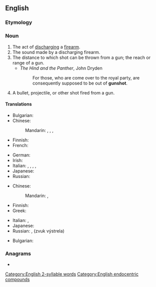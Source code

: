 ==English==

===Etymology===
{{compound|en|gun|shot}}

===Noun===
{{en-noun}}

# The act of [[discharge|discharging]] a [[firearm]].
# The sound made by a discharging firearm.
# The distance to which shot can be thrown from a gun; the reach or range of a gun.
#* ''The Hind and the Panther'', John Dryden
#*: For those, who are come over to the royal party, are consequently supposed to be out of '''gunshot'''.
# A bullet, projectile, or other shot fired from a gun.

====Translations====
{{trans-top|act of discharging a firearm}}
* Bulgarian: {{t|bg|оръдеен изстрел|m|sc=Cyrl}}
* Chinese:
*: Mandarin: {{t+|cmn|射擊|sc=Hani}}, {{t+|cmn|射击|tr=shèjī|sc=Hani}}, {{t+|cmn|槍擊|sc=Hani}}, {{t+|cmn|枪击|tr=qiāngjī|sc=Hani}}
* Finnish: {{t+|fi|laukaus}}
* French: {{t+|fr|coup de feu|m}}
{{trans-mid}}
* German: {{t+|de|Schuss|m}}
* Irish: {{t|ga|urchar gunna|m}}
* Italian: {{t+|it|sparo|m}}, {{t|it|[[colpo]] [[di]] [[fucile]]|m}}, {{t+|it|fucilata|f}}, {{t|it|schioppettata|f}}, {{t+|it|schioppo|m}}
* Japanese: {{t+|ja|射撃|tr=しゃげき, shageki|sc=Jpan}}
* Russian: {{qualifier|руже́йный}} {{t+|ru|вы́стрел|m}}
{{trans-bottom}}

{{trans-top|the sound made}}
* Chinese:
*: Mandarin: {{t+|cmn|槍聲|sc=Hani}}, {{t+|cmn|枪声|tr=qiāngshēng|sc=Hani}}
* Finnish: {{t+|fi|laukaus}}
* Greek: {{t+|el|πυροβολισμός|m|sc=Grek}}
{{trans-mid}}
* Italian: {{t+|it|sparo|m}}, {{t+|it|schioppo|m}}
* Japanese: {{t|ja|銃声|tr=じゅうせい, jūsei|sc=Jpan}}
* Russian: {{t+|ru|вы́стрел|m}}, {{l|ru|звук}} {{l|ru|выстрел|выстрела}} (zvuk výstrela) {{g|m}}
{{trans-bottom}}

{{trans-top|The distance to which shot can be thrown from a gun}}
* Bulgarian: {{t|bg|обсег на оръдие|m}}
{{trans-mid}}
{{trans-bottom}}

===Anagrams===
* {{anagrams|en|a=ghnostu|hognuts|hotguns|hutongs|noughts|shot-gun|shotgun|unghost}}

[[Category:English 2-syllable words]]
[[Category:English endocentric compounds]]